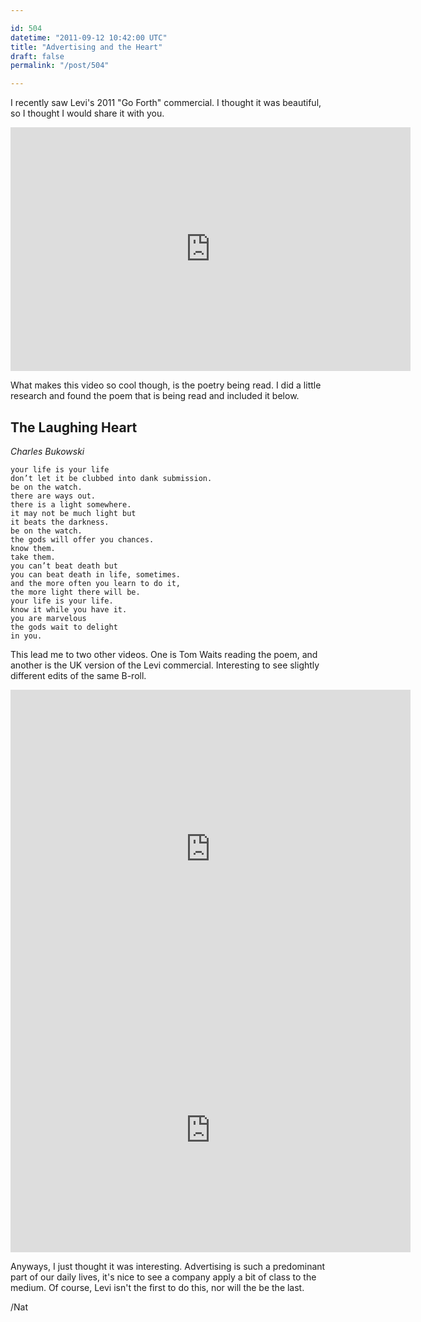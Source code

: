 ```yaml
---

id: 504
datetime: "2011-09-12 10:42:00 UTC"
title: "Advertising and the Heart"
draft: false
permalink: "/post/504"

---
```


I recently saw Levi's 2011 "Go Forth" commercial. I thought it was beautiful, so I thought I would share it with you.

<iframe width="640" height="390" src="http://www.youtube.com/embed/KT16DcHcjRA?hd=1" frameborder="0" allowfullscreen></iframe>

What makes this video so cool though, is the poetry being read. I did a little research and found the poem that is being read and included it below.

## The Laughing Heart
_Charles Bukowski_

    your life is your life
    don’t let it be clubbed into dank submission.
    be on the watch.
    there are ways out.
    there is a light somewhere.
    it may not be much light but
    it beats the darkness.
    be on the watch.
    the gods will offer you chances.
    know them.
    take them.
    you can’t beat death but
    you can beat death in life, sometimes.
    and the more often you learn to do it,
    the more light there will be.
    your life is your life.
    know it while you have it.
    you are marvelous
    the gods wait to delight
    in you.

This lead me to two other videos. One is Tom Waits reading the poem, and another is the UK version of the Levi commercial. Interesting to see slightly different edits of the same B-roll.

<iframe width="640" height="510" src="http://www.youtube.com/embed/va1t6a0zCkQ" frameborder="0" allowfullscreen></iframe>

<iframe width="640" height="390" src="http://www.youtube.com/embed/_Vb4nXMJn6c?hd=1" frameborder="0" allowfullscreen></iframe>

Anyways, I just thought it was interesting. Advertising is such a predominant part of our daily lives, it's nice to see a company apply a bit of class to the medium. Of course, Levi isn't the first to do this, nor will the be the last.

/Nat


